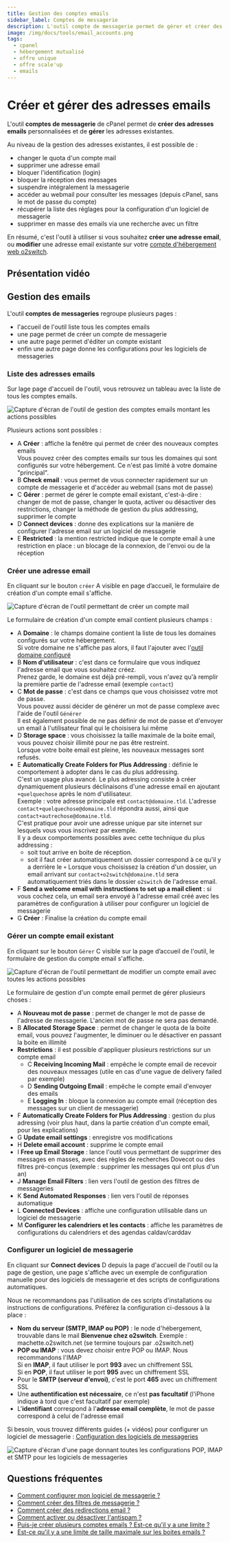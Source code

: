 ```yaml
---
title: Gestion des comptes emails
sidebar_label: Comptes de messagerie
description: L'outil compte de messagerie permet de gérer et créer des adresses emails sur l'hébergement web o2switch
image: /img/docs/tools/email_accounts.png
tags:
  - cpanel
  - hébergement mutualisé
  - offre unique
  - offre scale'up
  - emails
---
```



# Créer et gérer des adresses emails

L'outil **comptes de messagerie** de cPanel permet de **créer des adresses emails** personnalisées et de **gérer**
les adresses existantes.

Au niveau de la gestion des adresses existantes, il est possible de :
  * changer le quota d'un compte mail
  * supprimer une adresse email
  * bloquer l'identification (login)
  * bloquer la réception des messages
  * suspendre intégralement la messagerie
  * accéder au webmail pour consulter les messages (depuis cPanel, sans le mot de passe du compte)
  * récupérer la liste des réglages pour la configuration d'un logiciel de messagerie
  * supprimer en masse des emails via une recherche avec un filtre

En résumé, c'est l'outil à utiliser si vous souhaitez **créer une adresse email**, ou **modifier** une adresse email
existante sur votre [compte d'hébergement web o2switch](https://www.o2switch.fr/hebergement-illimite/).

<PreviewToolCard tool='email_accounts' />

## Présentation vidéo

<YoutubeVideo id='ZHU7oxz8mb8' title="Comment créer un compte email ?"/>

## Gestion des emails

L'outil **comptes de messageries** regroupe plusieurs pages :
  * l'accueil de l'outil liste tous les comptes emails
  * une page permet de créer un compte de messagerie
  * une autre page permet d'éditer un compte existant
  * enfin une autre page donne les configurations pour les logiciels de messageries

### Liste des adresses emails

Sur lage page d'accueil de l'outil, vous retrouvez un tableau avec la liste de tous les comptes emails.

<Image
    src="/img/docs/cpanel/emails/liste-adresses-emails.png"
    title="Liste des adresses emails créées"
    caption="Page d’accueil de l'outil de gestion des comptes de messageries montrant les différentes actions possibles"
    alt="Capture d'écran de l'outil de gestion des comptes emails montant les actions possibles"
/>

Plusieurs actions sont possibles :
  * <span className="badge badge--danger">A</span> **Créer** : affiche la fenêtre qui permet de créer des nouveaux comptes emails\
Vous pouvez créer des comptes emails sur tous les domaines qui sont configurés sur votre hébergement. Ce n'est pas limité à votre domaine "principal".
  * <span className="badge badge--danger">B</span> **Check email** : vous permet de vous connecter rapidement sur un compte de messagerie et d'accéder au webmail (sans mot de passe)
  * <span className="badge badge--danger">C</span> **Gérer** : permet de gérer le compte email existant, c'est-à-dire : changer de mot de passe, changer le quota, activer ou désactiver des restrictions, changer la méthode de gestion du plus addressing, supprimer le compte
  * <span className="badge badge--danger">D</span> **Connect devices** : donne des explications sur la manière de configurer l'adresse email sur un logiciel de messagerie
  * <span className="badge badge--danger">E</span> **Restricted** : la mention restricted indique que le compte email à une restriction en place : un blocage de la connexion, de l'envoi ou de la réception

### Créer une adresse email

En cliquant sur le bouton `créer` <span class="badge badge--danger">A</span> visible en page d’accueil, le formulaire
de création d'un compte email s'affiche.

<Image
    src="/img/docs/cpanel/emails/creer-compte-email.png"
    title="Créer une adresse email personnalisée"
    caption="Formulaire de création d'une nouvelle adresse email"
    alt="Capture d'écran de l'outil permettant de créer un compte mail"
/>

Le formulaire de création d'un compte email contient plusieurs champs :
  * <span className="badge badge--warning">A</span> **Domaine** : le champs domaine contient la liste de tous les domaines configurés sur votre hébergement.\
Si votre domaine ne s'affiche pas alors, il faut l'ajouter avec l'[outil domaine configuré](/cpanel/domaines/configuration-domaine)
  * <span className="badge badge--warning">B</span> **Nom d'utilisateur** : c'est dans ce formulaire que vous indiquez l'adresse email que vous souhaitez créez.\
Prenez garde, le domaine est déjà pré-rempli, vous n'avez qu'à remplir la première partie de l'adresse email (exemple `contact`)
  * <span className="badge badge--warning">C</span> **Mot de passe** : c'est dans ce champs que vous choisissez votre mot de passe.\
Vous pouvez aussi décider de générer un mot de passe complexe avec l'aide de l'outil `Générer`\
Il est également possible de ne pas définir de mot de passe et d'envoyer un email à l'utilisateur final qui le choisisera lui même
  * <span className="badge badge--warning">D</span> **Storage space** : vous choisissez la taille maximale de la boite email, vous pouvez choisir illimité pour ne pas être restreint.\
Lorsque votre boite email est pleine, les nouveaux messages sont refusés.
  * <span className="badge badge--warning">E</span> **Automatically Create Folders for Plus Addressing** : définie le comportement à adopter dans le cas du plus addressing.\
C'est un usage plus avancé. Le plus adressing consiste à créer dynamiquement plusieurs déclinaisons d'une adresse email en ajoutant `+quelquechose` après le nom d'utilisateur.\
Exemple : votre adresse principale est `contact@domaine.tld`. L'adresse `contact+quelquechose@domaine.tld` répondra aussi, ainsi que `contact+autrechose@domaine.tld`.\
C'est pratique pour avoir une adresse unique par site internet sur lesquels vous vous inscrivez par exemple.\
Il y a deux comportements possibles avec cette technique du plus addressing :
    * soit tout arrive en boite de réception.
    * soit il faut créer automatiquement un dossier correspond à ce qu'il y a derrière le `+`
Lorsque vous choisissez la création d'un dossier, un email arrivant sur `contact+o2switch@domaine.tld` sera automatiquement triés dans le dossier `o2switch` de l'adresse email.
  * <span className="badge badge--warning">F</span> **Send a welcome email with instructions to set up a mail client** : si vous cochez cela, un email sera envoyé à l'adresse email créé avec les paramètres de configuration à utiliser pour configurer un logiciel de messagerie
  * <span className="badge badge--warning">G</span> **Créer** : Finalise la création du compte email

### Gérer un compte email existant

En cliquant sur le bouton `Gérer` <span className="badge badge--danger">C</span> visible sur la page d’accueil de
l'outil, le formulaire de gestion du compte email s'affiche.

<Image
    src="/img/docs/cpanel/emails/modifier-compte-email.png"
    title="Modifier un compte email existant"
    caption="Formulaire de modification d'un compte email existant avec les différentes actions possibles"
    alt="Capture d'écran de l'outil permettant de modifier un compte email avec toutes les actions possibles"
/>

Le formulaire de gestion d'un compte email permet de gérer plusieurs choses :
  * <span className="badge badge--info">A</span> **Nouveau mot de passe**  : permet de changer le mot de passe de l'adresse de messagerie. L'ancien mot de passe ne sera pas demandé.
  * <span className="badge badge--info">B</span> **Allocated Storage Space** : permet de changer le quota de la boite email, vous pouvez l'augmenter, le diminuer ou le désactiver en passant la boite en illimité
  * **Restrictions** : il est possible d'appliquer plusieurs restrictions sur un compte email
    * <span className="badge badge--info">C</span> **Receiving Incoming Mail** : empêche le compte email de recevoir des nouveaux messages (utile en cas d'une vague de delivery failed par exemple)
    * <span className="badge badge--info">D</span> **Sending Outgoing Email** : empêche le compte email d'envoyer des emails
    * <span className="badge badge--info">E</span> **Logging In** : bloque la connexion au compte email (réception des messages sur un client de messagerie)
  * <span className="badge badge--info">F</span> **Automatically Create Folders for Plus Addressing** : gestion du plus adressing (voir plus haut, dans la partie création d'un compte email, pour les explications)
  * <span className="badge badge--info">G</span> **Update email settings** : enregistre vos modifications
  * <span className="badge badge--info">H</span> **Delete email account** : supprime le compte email
  * <span className="badge badge--info">I</span> **Free up Email Storage** : lance l'outil vous permettant de supprimer des messages en masses, avec des règles de recherches Dovecot ou des filtres pré-conçus (exemple : supprimer les messages qui ont plus d'un an)
  * <span className="badge badge--info">J</span> **Manage Email Filters**  : lien vers l'outil de gestion des filtres de messageries
  * <span className="badge badge--info">K</span> **Send Automated Responses** : lien vers l'outil de réponses automatique
  * <span className="badge badge--info">L</span> **Connected Devices** : affiche une configuration utilisable dans un logiciel de messagerie
  * <span className="badge badge--info">M</span> **Configurer les calendriers et les contacts** : affiche les paramètres de configurations du calendriers et des agendas caldav/carddav

### Configurer un logiciel de messagerie

En cliquant sur **Connect devices** <span className="badge badge--danger">D</span> depuis la page d'accueil de l'outil
ou la page de gestion, une page s'affiche avec un exemple de configuration manuelle pour des logiciels de messagerie
et des scripts de configurations automatiques.

Nous ne recommandons pas l'utilisation de ces scripts d'installations ou instructions de configurations. Préférez la configuration ci-dessous à la place :
  * **Nom du serveur (SMTP, IMAP ou POP)** : le node d'hébergement, trouvable dans le mail **Bienvenue chez o2switch**. Exemple : machette.o2switch.net (se termine toujours par .o2switch.net)
  * **POP ou IMAP** : vous devez choisir entre POP ou IMAP. Nous recommandons l'IMAP\
Si en **IMAP**, il faut utiliser le port **993** avec un chiffrement SSL \
Si en **POP**, il faut utiliser le port **995** avec un chiffrement SSL
  * Pour le **SMTP (serveur d'envoi)**, c'est le port **465** avec un chiffrement SSL
  * Une **authentification est nécessaire**, ce n'est **pas facultatif** (l'iPhone indique à tord que c'est facultatif par exemple)
  * L'**identifiant** correspond à l'**adresse email complète**, le mot de passe correspond à celui de l'adresse email

Si besoin, vous trouvez différents guides (+ vidéos) pour configurer un logiciel de messagerie : [Configuration des logiciels de messageries](/guides/emails/client-messagerie)


<Image
    src="/img/docs/cpanel/emails/configuration-email.png"
    title="Les différentes configurations pour les logiciels de messageries"
    caption="Page avec des exemples de configurations emails pour les logiciels de messageries"
    alt="Capture d'écran d'une page donnant toutes les configurations POP, IMAP et SMTP pour les logiciels de messageries"
/>

## Questions fréquentes

  * [Comment configurer mon logiciel de messagerie ?](/guides/emails/client-messagerie)
  * [Comment créer des filtres de messagerie ?](/cpanel/emails/filtre-email)
  * [Comment créer des redirections email ?](/cpanel/emails/redirecteur-email)
  * [Comment activer ou désactiver l'antispam ?](/cpanel/emails/filtre-antispam)
  * [Puis-je créer plusieurs comptes emails ? Est-ce qu'il y a une limite ?](/questions/plusieurs-comptes-emails)
  * [Est-ce qu'il y a une limite de taille maximale sur les boites emails ?](/questions/limite-taille-adresse-email)





